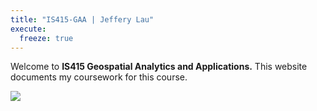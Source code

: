 ```yaml
---
title: "IS415-GAA | Jeffery Lau"
execute: 
  freeze: true
---
```


Welcome to **IS415 Geospatial Analytics and Applications.** This website documents my coursework for this course.

![](misc/logo.jpeg)
